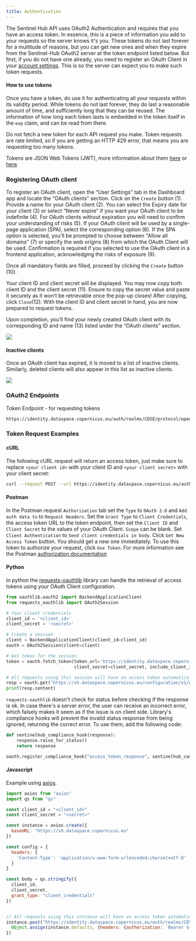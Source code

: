 ```yaml
---
title: Authentication
---
```


The Sentinel Hub API uses OAuth2 Authentication and requires that you
have an access token. In essence, this is a piece of information you add
to your requests so the server knows it\'s you. These tokens do not last
forever for a multitude of reasons, but you can get new ones and when
they expire from the Sentinel-Hub OAuth2 server at the token endpoint
listed below. But first, if you do not have one already, you need to
register an OAuth Client in your [account
settings](https://shapps.dataspace.copernicus.eu/dashboard/#/account/settings){target="_blank"}.
This is so the server can expect you to make such token requests.

#### How to use tokens

Once you have a token, do use it for authenticating all your requests
within its validity period. While tokens do not last forever, they do
last a reasonable amount of time, and sufficiently long that they can be
reused. The information of how long each token lasts is embedded in the
token itself in the `exp` claim, and can be read from there.

Do not fetch a new token for each API request you make. Token requests
are rate limited, so if you are getting an HTTP 429 error, that means
you are requesting too many tokens.

Tokens are JSON Web Tokens (JWT), more information about them
[here](https://en.wikipedia.org/wiki/JSON_Web_Token){target="_blank"} or
[here](https://datatracker.ietf.org/doc/html/rfc7519){target="_blank"}.

### Registering OAuth client

To register an OAuth client, open the "User Settings" tab in the
Dashboard app and locate the "OAuth clients" section. Click on the
`Create` button (1). Provide a name for your OAuth client (2). You can
select the Expiry date for your client (3) or select "Never expire" if
you want your OAuth client to be indefinite (4). For OAuth clients
without expiration you will need to confirm your understanding of risks
(5). If your OAuth client will be used by a single-page application
(SPA), select the corresponding option (6). If the SPA option is
selected, you\'ll be prompted to choose between \"Allow all domains\"
(7) or specify the web origins (8) from which the OAuth Client will be
used. Confirmation is required if you selected to use the OAuth client
in a frontend application, acknowledging the risks of exposure (9).

Once all mandatory fields are filled, proceed by clicking the `Create`
button (10).

Your client ID and client secret will be displayed. You may now copy
both client ID and the client secret (11). Ensure to copy the secret
value and paste it securely as it won't be retrievable once the pop-up
closes! After copying, click `Close`(12). With the client ID and client
secret in hand, you are now prepared to request tokens.

Upon completion, you'll find your newly created OAuth client with its
corresponding ID and name (13) listed under the "OAuth clients" section.

![](img/create_oauth_client_cdse.png)

#### Inactive clients

Once an OAuth client has expired, it is moved to a list of inactive
clients. Similarly, deleted clients will also appear in this list as
inactive clients.

![](img/inactive_clients_cdse.png)

### OAuth2 Endpoints

Token Endpoint - for requesting tokens

``` default
https://identity.dataspace.copernicus.eu/auth/realms/CDSE/protocol/openid-connect/token
```

### Token Request Examples

#### cURL

The following cURL request will return an access token, just make sure
to replace `<your client id>` with your client ID and
`<your client secret>` with your client secret:

``` bash
curl --request POST --url https://identity.dataspace.copernicus.eu/auth/realms/CDSE/protocol/openid-connect/token --header 'content-type: application/x-www-form-urlencoded' --data 'grant_type=client_credentials&client_id=<your client id>' --data-urlencode 'client_secret=<your client secret>'
```

#### Postman

In the Postman request `Authorization` tab set the `Type` to `OAuth 2.0`
and `Add auth data to` to `Request Headers`. Set the `Grant Type` to
`Client Credentials`, the access token URL to the token endpoint, then
set the `Client ID` and `Client Secret` to the values of your OAuth
Client. `Scope` can be blank. Set `Client Authentication` to
`Send client credentials in body`. Click `Get New Access Token` button.
You should get a new one immediately. To use this token to authorize
your request, click `Use Token`. For more information see the Postman
[authorization
documentation](https://learning.getpostman.com/docs/postman/sending_api_requests/authorization/#oauth-20){target="_blank"}

#### Python

In python the
[requests-oauthlib](https://github.com/requests/requests-oauthlib){target="_blank"}
library can handle the retrieval of access tokens using your OAuth
Client configuration.

``` python
from oauthlib.oauth2 import BackendApplicationClient
from requests_oauthlib import OAuth2Session

# Your client credentials
client_id = '<client_id>'
client_secret = '<secret>'

# Create a session
client = BackendApplicationClient(client_id=client_id)
oauth = OAuth2Session(client=client)

# Get token for the session
token = oauth.fetch_token(token_url='https://identity.dataspace.copernicus.eu/auth/realms/CDSE/protocol/openid-connect/token',
                          client_secret=client_secret, include_client_id=True)

# All requests using this session will have an access token automatically added
resp = oauth.get("https://sh.dataspace.copernicus.eu/configuration/v1/wms/instances")
print(resp.content)
```

`requests-oauthlib` doesn\'t check for status before checking if the
response is ok. In case there\'s a server error, the user can receive an
incorrect error, which falsely makes it seem as if the issue is on
client side. Library\'s compliance hooks will prevent the invalid status
response from being ignored, returning the correct error. To use them,
add the following code:

``` python
def sentinelhub_compliance_hook(response):
    response.raise_for_status()
    return response

oauth.register_compliance_hook("access_token_response", sentinelhub_compliance_hook)
```

#### Javascript

Example using [axios](https://github.com/axios/axios){target="_blank"}.

``` javascript
import axios from "axios"
import qs from "qs"

const client_id = "<client_id>"
const client_secret = "<secret>"

const instance = axios.create({
  baseURL: "https://sh.dataspace.copernicus.eu"
})

const config = {
  headers: {
    'Content-Type': 'application/x-www-form-urlencoded;charset=utf-8'
  }
}

const body = qs.stringify({
  client_id,
  client_secret,
  grant_type: "client_credentials"
})


// All requests using this instance will have an access token automatically added
instance.post("https://identity.dataspace.copernicus.eu/auth/realms/CDSE/protocol/openid-connect/token", body, config).then(resp => {
  Object.assign(instance.defaults, {headers: {authorization: `Bearer ${resp.data.access_token}`}})
})
```
